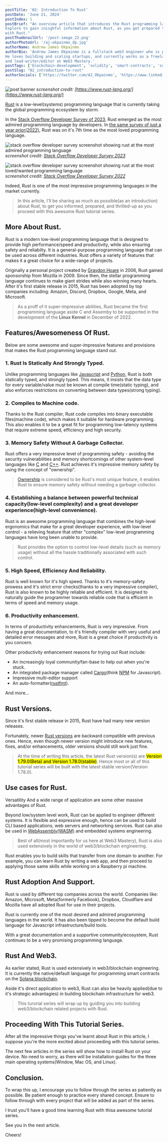 ```yaml
---
postTitle: '02: Introduction To Rust'
postDate: 'June 21, 2024'
postIndex: 1
postBrief: "An overview article that introduces the Rust programming language, and the Web3 Mastery 'Learn Rust' curriculum. 
Explore to gain inisghful information about Rust, as you get prepared to dive deeper into the awesome world of programming 
with Rust."
postThumbnailUrl: '/post-image_22.png'
authorPhotoUrl: '/aj-okpainmo_dp.jpg'
authorName: Andrew James Okpainmo
authorBio: 'Andrew James Okpainmo is a fullstack web3 engineer who is passionate about web3 and blockchain technology.
He loves building and scaling startups, and currently works as a freelance software engineer. He is also the founder
and lead-writer/editor at Web3 Mastery.'
postTags: ['blockchain-development', 'solidity', 'smart-contracts', 'software-development', 'rust']
postSlug: "02_introduction-to-rust"
authorSocials: ['https://twitter.com/AJ_Okpainmo', 'https://www.linkedin.com/in/okpainmo-andrew/', 'https://github.com/Okpainmo']
---
```


![post banner](/post-image_22.png)
*screenshot credit: [https://www.rust-lang.org/](https://www.rust-lang.org/)*

[Rust](https://www.rust-lang.org/) is a low-level(systems) programming language that is currently taking the global programming
ecosystem by storm. 

In the [Stack Overflow Developer Survey of 2023](https://survey.stackoverflow.co/2023/), 
Rust emerged as the most admired programming language by developers. In 
[the same survey of just a year prior(2022)](https://survey.stackoverflow.co/2022), Rust was on it's 7th time as the most loved 
programming language. 

![stack overflow developer survey screenshot showing rust at the most admired programming language](/post-image_23.png)
*screenshot credit: [Stack Overflow Developer Survey 2023](https://survey.stackoverflow.co/2023/#technology-admired-and-desired)*

![stack overflow developer survey screenshot showing rust at the most loved/wanted programming language](/post-image_24.png)
*screenshot credit: [Stack Overflow Developer Survey 2022](https://survey.stackoverflow.co/2022#technology-most-loved-dreaded-and-wanted)*

Indeed, Rust is one of the most impressive programming languages in the market currently.

> In this article, I'll be sharing as much as possible(as an introduction) about Rust, to get you 
informed, prepared, and thrilled-up as you proceed with this awesome Rust tutorial series.

## More About Rust.

Rust is a modern low-level programming language that is designed to provide high performance/speed and productivity, 
while also ensuring safety and reliabilty. It is a general-purpose programming language that can be used across different industries.
Rust offers a variety of features that makes it a great choice for a wide-range of projects.

Originally a personal project created by [Graydon Hoare](https://www.crunchbase.com/person/graydon-hoare) in 2006, Rust gained sponsorship 
from Mozilla in 2009. Since then, the stellar programming language continues to make giant strides while also winning many hearts. After it's 
first stable release in 2015, Rust has been adopted by top companies including: Amazon, Discord, Dropbox, Google, Meta, and Microsoft.

> As a proff of it super-impressive abilities, Rust became the first programming language aside C and Assemby to be supported in the 
> development of the **Linux Kernel** in December of 2022.

## Features/Awesomeness Of Rust.

Below are some awesome and super-impressive features and provisions that makes the Rust programming language stand out.

### 1. Rust Is Statically And Strongly Typed.

Unlike programming languages like [Javascript](https://developer.mozilla.org/en-US/docs/Web/JavaScript) and [Python](https://www.python.org/), 
Rust is both statically typed, and strongly typed. This means, it insists that the data type for every variable/value must be known at compile 
time(static typing), and also enforces restrictions on converting between data types(strong typing).

### 2. Compiles to Machine code.

Thanks to the Rust compiler, Rust code compiles into binary executable files(machine code), which 
makes it suitable for hardware programming. This also enables it to be a great fit for programming low-latency systems that require 
extreme speed, efficiency and high security.

### 3. Memory Safety Without A Garbage Collector.

Rust offers a very impressive level of programming safety - avoiding the security 
vulnerabilities and memory shortcomings of other system-level languages like [C](https://en.wikipedia.org/wiki/C_(programming_language)) and 
[C++](https://en.wikipedia.org/wiki/C%2B%2B). Rust achieves it's impressive memory safety
by using the concept of  "ownership". 

> [Ownership](https://doc.rust-lang.org/book/ch04-01-what-is-ownership.html) is considered 
to be Rust's most unique feature, it enables Rust to ensure memory safety without needing a garbage collector.

### 4. Establishing a balance between powerful technical capacity(low-level complexity) and a great developer experience(high-level convenience).

Rust is an awesome programming language that combines the high-level ergonomics that make for a great developer experience, with 
low-level control - a relieving feature that other "complex" low-level programming languages have long been unable to provide. 

> Rust provides the option to control low-level details (such as memory usage) without all the hassle traditionally associated with 
such control.

### 5. High Speed, Efficiency And Reliability. 

Rust is well known for it's high speed. Thanks to it's memory-safety prowess and it's strict error checks(thanks 
to a very impressive compiler), Rust is also known to be highly reliable and efficient. It is designed to naturally guide 
the programmer towards reliable code that is efficient in terms of speed and memory usage.

### 6. Productivity enhancement.

In terms of productivity enhancements, Rust is very impressive. From having a great documentation, to it's friendly compiler with very 
useful and detailed error messages and more, Rust is a great choice if productivity is you concern.

Other productivity enhancement reasons for trying out Rust include: 

- An increasingly loyal community/fan-base to help out when you're stuck.
- An integrated package manager called [Cargo](https://doc.rust-lang.org/cargo/)(think [NPM](https://www.npmjs.com/) for Javascript).
-   Impressive multi-editor support 
- An auto-formatter([rustfmt](https://github.com/rust-lang/rustfmt)).

And more...

## Rust Versions.

Since it's first stable release in 2015, Rust have had many new version releases.

Fortunately, newer [Rust versions](https://releases.rs/) are backward compatible with previous ones. Hence, even though newer version 
might introduce new features, fixes, and/or enhancements, older versions should still work just fine.

> At the time of writing this article, the latest Rust version(s) are <mark>Version 1.79.0(Beta) and Version 1.78.0(stable)</mark>.
Hence most or all of this tutorial series will be built with the latest stable version(Version 1.78.0).

## Use cases for Rust.

Versatility And a wide range of application are some other massive advantages of Rust.

Beyond low/system level work, Rust can be applied to engineer different systems. It is flexible and expressive enough, hence can 
be used to build CLI based applications, web servers and networking services. Rust can also be used in [WebAssembly(WASM)](https://webassembly.org/) 
and embedded systems engineering. 

> Best of all(most importantly for us here at Web3 Mastery), Rust is also used extensively in the 
world of web3/blockchain engineering.

Rust enables you to build skills that transfer from one domain to another. For example, you can learn Rust by writing a web app, 
and then proceed to applying those same skills while working on a Raspberry pi machine.

## Rust Adoption And Support.

Rust is used by different top companies across the world. Companies like: Amazon, Microsoft, Meta(formerly Facebook), Dropbox, 
Cloudflare and Mozilla have all adopted Rust for use in their projects.

Rust is currently one of the most desired and admired programming languages in the world. It has also been tipped to become the default build 
language for Javascript infrastructure/build tools.

With a great documentation and a supportive community/ecosystem, Rust continues to be a very promising programming language.

## Rust And Web3.

As earlier stated, Rust is used extensively in web3/blockchain engineering. It is currently the native/default language for 
programming smart contracts on the [Solana blockchain](https://solana.com/).

Aside it's direct application to web3, Rust can also be heavily applied(due to it's strategic advantagies) in building blockchain
infrastructure for web3.

> This turorial series will wrap up by guiding you into building web3/blockchain related projects with Rust.

## Proceeding With This Tutorial Series.

After all the impressive things you've learnt about Rust in this article, I suppose you're the more excited about proceeding with this 
tutorial series.

The next few articles in the series will show how to install Rust on your device. No need to worry, as there will be installation 
guides for the three main operating systems(Window, Mac OS, and Linux). 

## Conclusion.

To wrap this up, I encourage you to follow through the series as patiently as possible. Be patient enough to 
practice every shared concept. Ensure to follow through with every project that will be added as part of the 
series.

I trust you'll have a good time learning Rust with thisa awesome tutorial series.

See you in the next article. 

Cheers!

